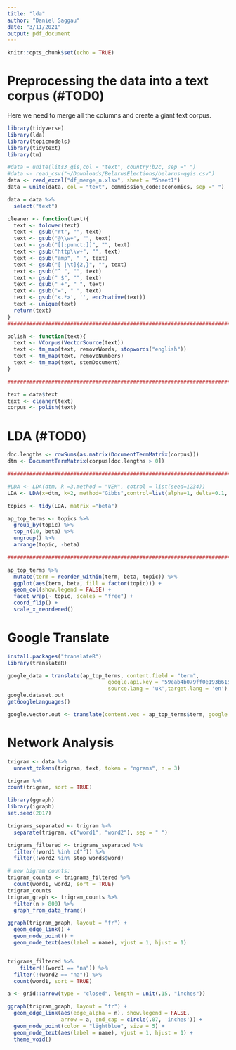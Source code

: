 ```yaml
---
title: "lda"
author: "Daniel Saggau"
date: "3/11/2021"
output: pdf_document
---
```


```r
knitr::opts_chunk$set(echo = TRUE)
```

# Preprocessing the data into a text corpus (#TOD0)

Here we need to merge all the columns and create a giant text corpus. 

```r
library(tidyverse)
library(lda)
library(topicmodels)
library(tidytext)
library(tm)

#data = unite(lits3_gis,col = "text", country:b2c, sep =" ")
#data <- read_csv("~/Downloads/BelarusElections/belarus-qgis.csv")
data <- read_excel("df_merge_n.xlsx", sheet = "Sheet1")
data = unite(data, col = "text", commission_code:economics, sep =" ")

data = data %>%
  select("text")
```


```r
cleaner <- function(text){
  text <- tolower(text)
  text <- gsub("rt", "", text)
  text <- gsub("@\\w+", "", text)
  text <- gsub("[[:punct:]]", "", text)
  text <- gsub("http\\w+", "", text)
  text <- gsub("amp", " ", text)
  text <- gsub("[ |\t]{2,}", "", text)
  text <- gsub("^ ", "", text)
  text <- gsub(" $", "", text)
  text <- gsub(" +", " ", text)
  text <- gsub("=", " ", text)
  text <- gsub('<.*>', '', enc2native(text))
  text <- unique(text)
  return(text)
}
#####################################################################################

polish <- function(text){
  text <- VCorpus(VectorSource(text))
  text <- tm_map(text, removeWords, stopwords("english"))
  text <- tm_map(text, removeNumbers)
  text <- tm_map(text, stemDocument)
}

#####################################################################################

text = data$text 
text <- cleaner(text)
corpus <- polish(text)
```


# LDA (#TOD0)

```r
doc.lengths <- rowSums(as.matrix(DocumentTermMatrix(corpus)))
dtm <- DocumentTermMatrix(corpus[doc.lengths > 0])

#####################################################################################

#LDA <- LDA(dtm, k =3,method = "VEM", cotrol = list(seed=1234))
LDA <- LDA(x=dtm, k=2, method="Gibbs",control=list(alpha=1, delta=0.1, seed=10005))

topics <- tidy(LDA, matrix ="beta")

ap_top_terms <- topics %>%
  group_by(topic) %>%
  top_n(10, beta) %>%
  ungroup() %>%
  arrange(topic, -beta)

#####################################################################################

ap_top_terms %>%
  mutate(term = reorder_within(term, beta, topic)) %>%
  ggplot(aes(term, beta, fill = factor(topic))) +
  geom_col(show.legend = FALSE) +
  facet_wrap(~ topic, scales = "free") +
  coord_flip() +
  scale_x_reordered()
```

# Google Translate 

```r
install.packages("translateR")
library(translateR)

google_data = translate(ap_top_terms, content.field = "term",
                                google.api.key = '59eab4b079ff0e193b6158f33b312a893d85d761',
                                source.lang = 'uk',target.lang = 'en')
google.dataset.out
getGoogleLanguages()

google.vector.out <- translate(content.vec = ap_top_terms$term, google.api.key = '59eab4b079ff0e193b6158f33b312a893d85d761', source.lang = "ru", target.lang = "uk")
```


# Network Analysis

```r
trigram <- data %>%
  unnest_tokens(trigram, text, token = "ngrams", n = 3)

trigram %>%
count(trigram, sort = TRUE)
```

```r
library(ggraph)
library(igraph)
set.seed(2017)

trigrams_separated <- trigram %>%
  separate(trigram, c("word1", "word2"), sep = " ")

trigrams_filtered <- trigrams_separated %>%
  filter(!word1 %in% c("")) %>%
  filter(!word2 %in% stop_words$word)

# new bigram counts:
trigram_counts <- trigrams_filtered %>% 
  count(word1, word2, sort = TRUE)
trigram_counts
trigram_graph <- trigram_counts %>%
  filter(n > 800) %>%
  graph_from_data_frame()

ggraph(trigram_graph, layout = "fr") +
  geom_edge_link() +
  geom_node_point() +
  geom_node_text(aes(label = name), vjust = 1, hjust = 1)


trigrams_filtered %>%
    filter(!(word1 == "na")) %>%
  filter(!(word2 == "na")) %>%
  count(word1, sort = TRUE)

```
```r
a <- grid::arrow(type = "closed", length = unit(.15, "inches"))

ggraph(trigram_graph, layout = "fr") +
  geom_edge_link(aes(edge_alpha = n), show.legend = FALSE,
                 arrow = a, end_cap = circle(.07, 'inches')) +
  geom_node_point(color = "lightblue", size = 5) +
  geom_node_text(aes(label = name), vjust = 1, hjust = 1) +
  theme_void()
```


